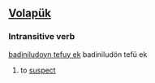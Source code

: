 ==[[Volapük]]==
===Intransitive verb===
[[badiniludoyn tefuy ek]] badiniludön tefü ek 
#to [[suspect]]